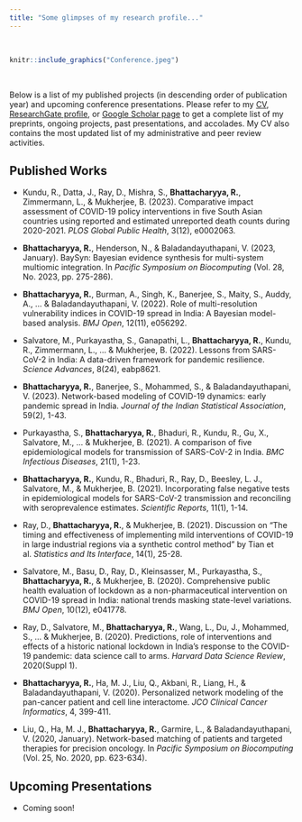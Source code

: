 ```yaml
---
title: "Some glimpses of my research profile..."
---
```


<br>

```r
knitr::include_graphics("Conference.jpeg")
```

<br>

Below is a list of my published projects (in descending order of publication year) and upcoming conference presentations. Please refer to my [CV](https://www.dropbox.com/scl/fi/v2h7qs357f6yaq1rzi7ql/RupamB_CV.pdf?rlkey=btxvgr74e6j1n1ydqkmeygpj0&dl=0), [ResearchGate profile](https://www.researchgate.net/profile/Rupam-Bhattacharyya), or [Google Scholar page](https://scholar.google.com/citations?user=D5F2V4YAAAAJ&hl=en) to get a complete list of my preprints, ongoing projects, past presentations, and accolades. My CV also contains the most updated list of my administrative and peer review activities.

## Published Works

- Kundu, R., Datta, J., Ray, D., Mishra, S., **Bhattacharyya, R.**, Zimmermann, L., & Mukherjee, B. (2023). Comparative impact assessment of COVID-19 policy interventions in five South Asian countries using reported and estimated unreported death counts during 2020-2021. *PLOS Global Public Health*, 3(12), e0002063.

- **Bhattacharyya, R.**, Henderson, N., & Baladandayuthapani, V. (2023, January). BaySyn: Bayesian evidence synthesis for multi-system multiomic integration. In *Pacific Symposium on Biocomputing* (Vol. 28, No. 2023, pp. 275-286).

- **Bhattacharyya, R.**, Burman, A., Singh, K., Banerjee, S., Maity, S., Auddy, A., ... & Baladandayuthapani, V. (2022). Role of multi-resolution vulnerability indices in COVID-19 spread in India: A Bayesian model-based analysis. *BMJ Open*, 12(11), e056292.

- Salvatore, M., Purkayastha, S., Ganapathi, L., **Bhattacharyya, R.**, Kundu, R., Zimmermann, L., ... & Mukherjee, B. (2022). Lessons from SARS-CoV-2 in India: A data-driven framework for pandemic resilience. *Science Advances*, 8(24), eabp8621.

- **Bhattacharyya, R.**, Banerjee, S., Mohammed, S., & Baladandayuthapani, V. (2023). Network-based modeling of COVID-19 dynamics: early pandemic spread in India. *Journal of the Indian Statistical Association*, 59(2), 1-43.

- Purkayastha, S., **Bhattacharyya, R.**, Bhaduri, R., Kundu, R., Gu, X., Salvatore, M., ... & Mukherjee, B. (2021). A comparison of five epidemiological models for transmission of SARS-CoV-2 in India. *BMC Infectious Diseases*, 21(1), 1-23.

- **Bhattacharyya, R.**, Kundu, R., Bhaduri, R., Ray, D., Beesley, L. J., Salvatore, M., & Mukherjee, B. (2021). Incorporating false negative tests in epidemiological models for SARS-CoV-2 transmission and reconciling with seroprevalence estimates. *Scientific Reports*, 11(1), 1-14.

- Ray, D., **Bhattacharyya, R.**, & Mukherjee, B. (2021). Discussion on “The timing and effectiveness of implementing mild interventions of COVID-19 in large industrial regions via a synthetic control method” by Tian et al. *Statistics and Its Interface*, 14(1), 25-28.

- Salvatore, M., Basu, D., Ray, D., Kleinsasser, M., Purkayastha, S., **Bhattacharyya, R.**, & Mukherjee, B. (2020). Comprehensive public health evaluation of lockdown as a non-pharmaceutical intervention on COVID-19 spread in India: national trends masking state-level variations. *BMJ Open*, 10(12), e041778.

- Ray, D., Salvatore, M., **Bhattacharyya, R.**, Wang, L., Du, J., Mohammed, S., ... & Mukherjee, B. (2020). Predictions, role of interventions and effects of a historic national lockdown in India’s response to the COVID-19 pandemic: data science call to arms. *Harvard Data Science Review*, 2020(Suppl 1).

- **Bhattacharyya, R.**, Ha, M. J., Liu, Q., Akbani, R., Liang, H., & Baladandayuthapani, V. (2020). Personalized network modeling of the pan-cancer patient and cell line interactome. *JCO Clinical Cancer Informatics*, 4, 399-411.

- Liu, Q., Ha, M. J., **Bhattacharyya, R.**, Garmire, L., & Baladandayuthapani, V. (2020, January). Network-based matching of patients and targeted therapies for precision oncology. In *Pacific Symposium on Biocomputing* (Vol. 25, No. 2020, pp. 623-634).

## Upcoming Presentations

- Coming soon!
